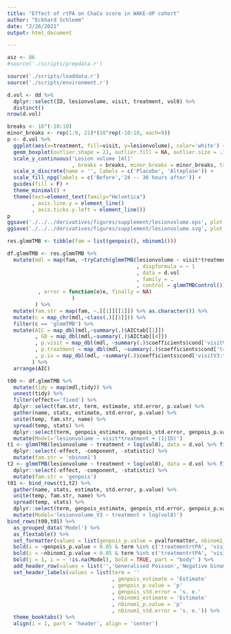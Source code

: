 ```yaml
---
title: "Effect of rtPA on ChaCo score in WAKE-UP cohort"
author: "Eckhard Schlemm"
date: "2/26/2021"
output: html_document

---
```


```r
asz <- 86
#source('./scripts/prepdata.r')

source('./scripts/loaddata.r')
source('./scripts/environment.r')
```

```r
d.vol <- dd %>% 
  dplyr::select(ID, lesionvolume, visit, treatment, vol0) %>% 
  distinct()
nrow(d.vol)
```

```r
breaks <- 10^(-10:10)
minor_breaks <- rep(1:9, 21)*(10^rep(-10:10, each=9))
p <- d.vol %>% 
  ggplot(aes(x=treatment, fill=visit, y=lesionvolume), color='white') + 
  geom_boxplot(outlier.shape = 21, outlier.fill = NA, outlier.size = .75, outlier.stroke = .2)+
  scale_y_continuous('Lesion volume [ml]'
                     , breaks = breaks, minor_breaks = minor_breaks, trans = 'log10') +
  scale_x_discrete(name = '', labels = c('Placebo', 'Alteplase')) +
  scale_fill_npg(labels = c('Before','24 -- 36 hours after')) +
  guides(fill = F) +
  theme_minimal() +
  theme(text=element_text(family="Helvetica")
        , axis.line.y = element_line()
        , axis.ticks.y.left = element_line())
p
ggsave('./../../derivatives/figures/supplement/lesionvolume.eps', plot = p, device = 'eps', width = 8.5, height = 8.5, units = 'cm')
ggsave('./../../derivatives/figures/supplement/lesionvolume.svg', plot = p, device = 'svg', width = 8.5, height = 8.5, units = 'cm')
```


```r
res.glmmTMB <- tibble(fam = list(genpois(), nbinom1()))

df.glmmTMB <- res.glmmTMB %>% 
  mutate(mdl = map(fam, ~tryCatch(glmmTMB(lesionvolume ~ visit*treatment + (1|ID)
                                          , dispformula = ~ 1
                                          , data = d.vol 
                                          , family = .
                                          , control = glmmTMBControl())
          , error = function(e)e, finally = NA)
                     )
         ) %>% 
  mutate(fam.str = map(fam, ~.[[1]][[1]]) %>% as.character()) %>% 
  mutate(c = map_chr(mdl,~class(.)[[1]])) %>% 
  filter(c == 'glmmTMB') %>% 
  mutate(AIC = map_dbl(mdl,~summary(.)$AICtab[[1]])
         , GD = map_dbl(mdl,~summary(.)$AICtab[[4]])
         , p.visit = map_dbl(mdl, ~summary(.)$coefficients$cond['visitV3','Pr(>|z|)'])
         , p.treatment = map_dbl(mdl, ~summary(.)$coefficients$cond['treatmentrtPA','Pr(>|z|)'])
         , p.ix = map_dbl(mdl, ~summary(.)$coefficients$cond['visitV3:treatmentrtPA','Pr(>|z|)'])
        ) %>% 
  arrange(AIC)
```


```r
t00 <- df.glmmTMB %>% 
  mutate(tidy = map(mdl,tidy)) %>% 
  unnest(tidy) %>% 
  filter(effect=='fixed') %>% 
  dplyr::select(fam.str, term, estimate, std.error, p.value) %>% 
  gather(name, stats, estimate, std.error, p.value) %>% 
  unite(temp, fam.str, name) %>% 
  spread(temp, stats) %>% 
  dplyr::select(term, genpois_estimate, genpois_std.error, genpois_p.value, nbinom1_estimate, nbinom1_std.error, nbinom1_p.value) %>% 
  mutate(Model='lesionvolume ~ visit*treatment + (1|ID)')
t1 <- glmmTMB(lesionvolume ~ treatment + log(vol0), data = d.vol %>% filter(visit=='V3'), family = nbinom1()) %>% tidy() %>% 
  dplyr::select(-effect, -component, -statistic) %>% 
  mutate(fam.str = 'nbinom1')
t2 <- glmmTMB(lesionvolume ~ treatment + log(vol0), data = d.vol %>% filter(visit=='V3'), family = genpois()) %>% tidy() %>% 
  dplyr::select(-effect, -component, -statistic) %>% 
  mutate(fam.str = 'genpois')
t01 <- bind_rows(t1,t2) %>% 
  gather(name, stats, estimate, std.error, p.value) %>% 
  unite(temp, fam.str, name) %>% 
  spread(temp, stats) %>% 
  dplyr::select(term, genpois_estimate, genpois_std.error, genpois_p.value, nbinom1_estimate, nbinom1_std.error, nbinom1_p.value) %>% 
  mutate(Model='lesionvolume_V3 ~ treatment + log(vol0)')
bind_rows(t00,t01) %>% 
  as_grouped_data('Model') %>% 
  as_flextable() %>% 
  set_formatter(values = list(genpois_p.value = pvalformatter, nbinom1_p.value=pvalformatter)) %>% 
  bold(i = ~genpois_p.value < 0.05 & term %in% c('treatmentrtPA', 'visitV3:treatmentrtPA'), j = ~genpois_p.value) %>% 
  bold(i = ~nbinom1_p.value < 0.05 & term %in% c('treatmentrtPA', 'visitV3:treatmentrtPA') , j = ~nbinom1_p.value)  %>% 
  bold(j = 1, i = ~ !is.na(Model), bold = TRUE, part = "body" ) %>% 
  add_header_row(values = list('','Generalised Poisson','Negative binomial'), colwidths = c(1,3,3)) %>% 
  set_header_labels(values = list(term = ''
                                  , genpois_estimate = 'Estimate'
                                  , genpois_p.value = 'p'
                                  , genpois_std.error = 's. e.'
                                  , nbinom1_estimate = 'Estimate'
                                  , nbinom1_p.value = 'p'
                                  , nbinom1_std.error = 's. e.')) %>% 
  theme_booktabs() %>% 
  align(i = 1, part = 'header', align = 'center')
```
